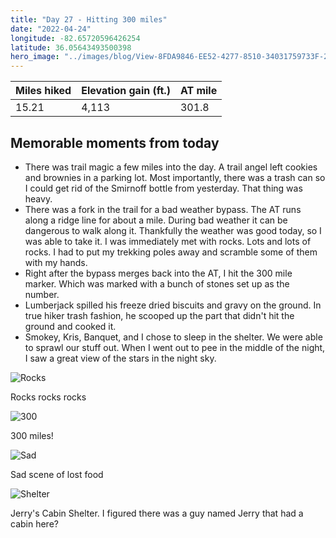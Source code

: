 ```yaml
---
title: "Day 27 - Hitting 300 miles"
date: "2022-04-24"
longitude: -82.65720596426254
latitude: 36.05643493500398
hero_image: "../images/blog/View-8FDA9846-EE52-4277-8510-34031759733F-20220424192615.png"
---
```


| Miles hiked | Elevation gain (ft.) | AT mile |
| ----------- | -------------- | -------- |
| 15.21 | 4,113 | 301.8 |

## Memorable moments from today 
- There was trail magic a few miles into the day. A trail angel left cookies and brownies in a parking lot. Most importantly, there was a trash can so I could get rid of the Smirnoff bottle from yesterday. That thing was heavy.
- There was a fork in the trail for a bad weather bypass. The AT runs along a ridge line for about a mile. During bad weather it can be dangerous to walk along it. Thankfully the weather was good today, so I was able to take it. I was immediately met with rocks. Lots and lots of rocks. I had to put my trekking poles away and scramble some of them with my hands.
- Right after the bypass merges back into the AT, I hit the 300 mile marker. Which was marked with a bunch of stones set up as the number.
- Lumberjack spilled his freeze dried biscuits and gravy on the ground. In true hiker trash fashion, he scooped up the part that didn't hit the ground and cooked it.
- Smokey, Kris, Banquet, and I chose to sleep in the shelter. We were able to sprawl our stuff out. When I went out to pee in the middle of the night, I saw a great view of the stars in the night sky.

![Rocks](../images/blog/Rocks-8FDA9846-EE52-4277-8510-34031759733F-20220504173933.png)

<figcaption>Rocks rocks rocks</figcaption>

![300](../images/blog/300-8FDA9846-EE52-4277-8510-34031759733F-20220504173947.png)

<figcaption>300 miles!</figcaption>

![Sad](../images/blog/Sad-8FDA9846-EE52-4277-8510-34031759733F-20220504173957.png)

<figcaption>Sad scene of lost food</figcaption>

![Shelter](../images/blog/Shelter-8FDA9846-EE52-4277-8510-34031759733F-20220504174007.png)

<figcaption>Jerry's Cabin Shelter. I figured there was a guy named Jerry that had a cabin here?</figcaption>
